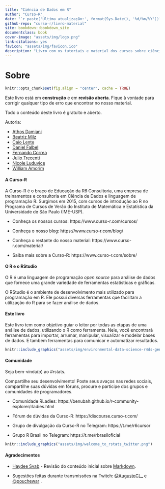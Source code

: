 ```yaml
--- 
title: "Ciência de Dados em R"
author: "Curso-R"
date: "`r paste('Última atualização:', format(Sys.Date(), '%d/%m/%Y'))`"
github-repo: "curso-r/livro-material"
site: bookdown::bookdown_site
documentclass: book
cover-image: "assets/img/logo.png"
link-citations: yes
favicon: "assets/img/favicon.ico"
description: "Livro com os tutoriais e material dos cursos sobre ciência de dados da Curso-R."
---
```


# Sobre {-}

```r
knitr::opts_chunk$set(fig.align = "center", cache = TRUE)
```

Este livro está em **construção** e em **revisão aberta**. Fique à vontade para corrigir qualquer tipo de erro que encontrar no nosso material.

Todo o conteúdo deste livro é gratuito e aberto.

Autoria:

- [Athos Damiani](https://twitter.com/athos_damiani)
- [Beatriz Milz](https://twitter.com/BeaMilz)
- [Caio Lente](https://lente.dev/)
- [Daniel Falbel](https://twitter.com/dfalbel)
- [Fernando Correa](https://twitter.com/Azeloc)
- [Julio Trecenti](https://twitter.com/jtrecenti)
- [Nicole Luduvice](http://linkedin.com/in/nicole-luduvice-9a6379197)
- [William Amorim](https://wamorim.com)

#### A Curso-R {-}

A Curso-R é o braço de Educação da R6 Consultoria, uma empresa de treinamentos e consultoria em Ciência de Dados e linguagem de programação R. Surgimos em 2015, com cursos de introdução ao R no Programa de Cursos de Verão do Instituto de Matemática e Estatística da Universidade de São Paulo (IME-USP).

- Conheça os nossos cursos: https://www.curso-r.com/cursos/

- Conheça o nosso blog: https://www.curso-r.com/blog/

- Conheça o restante do nosso material: https://www.curso-r.com/material/

- Saiba mais sobre a Curso-R: https://www.curso-r.com/sobre/

#### O R e o RStudio {-}

O R é uma linguagem de programação *open source* para análise de dados que fornece uma grande variedade de ferramentas estatísticas e gráficas.

O RStudio é o ambiente de desenvolvimento mais utilizado para programação em R. Ele possui diversas ferramentas que facilitam a utilização do R para se fazer análise de dados.

#### Este livro {-}

Este livro tem como objetivo guiar o leitor por todas as etapas de uma análise de dados, utilizando o R como ferramenta. Nele, você encontrará ferramentas para importar, arrumar, manipular, visualizar e modelar bases de dados. E também ferramentas para comunicar e automatizar resultados.

```r
knitr::include_graphics("assets/img/environmental-data-science-r4ds-general.png")
```

#### Comunidade {-}

Seja bem-vinda(o) ao #rstats.

Compartilhe seu desenvolvimento! Poste seus avaços nas redes sociais, compartilhe suas dúvidas em fóruns, procure e participe dos grupos e comunidades de programadores.

- Comunidade RLadies: https://benubah.github.io/r-community-explorer/rladies.html

- Fórum de dúvidas da Curso-R: https://discourse.curso-r.com/

- Grupo de divulgação da Curso-R no Telegram: https://t.me/r6cursor

- Grupo R Brasil no Telegram: https://t.me/rbrasiloficial

```r
knitr::include_graphics("assets/img/welcome_to_rstats_twitter.png")
```

#### Agradecimentos {-}

- [Haydee Svab](https://www.linkedin.com/in/hsvab) - Revisão do conteúdo inicial sobre [Markdown](#markdown).

- Sugestões feitas durante transmissões na Twitch: [@AugustoCL_](https://www.twitch.tv/AugustoCL_/about) e [@pouchewar](https://www.twitch.tv/pouchewar/about) .
